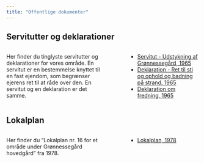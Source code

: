 ```yaml
---
title: "Offentlige dokumenter"
---
```



## Servitutter og deklarationer

::: columns
::: {.column width="55%"}
Her finder du tinglyste servitutter og deklarationer for vores område. En servitut er en bestemmelse knyttet til en fast ejendom, som begrænser ejerens ret til at råde over den. En servitut og en deklaration er det samme.
:::

::: {.column width="5%"}
:::

::: {.column width="40%"}
-   [Servitut - Udstykning af Grønnessegård, 1965](dok_offentlig/Servitutter - Udstykning af Groennessegaard.pdf)
-   [Deklaration - Ret til sti og ophold og badning på strand, 1965](dok_offentlig/Deklaration-Ret til ophold og badning paa stranden.pdf)
-   [Deklaration om fredning, 1965](dok_offentlig/%20Deklaration%20om%20fredning.pdf)
:::
:::

## Lokalplan

::: columns
::: {.column width="55%"}
Her finder du "Lokalplan nr. 16 for et område under Grønnessegård hovedgård" fra 1978.
:::

::: {.column width="5%"}
:::

::: {.column width="40%"}
-   [Lokalplan, 1978](dok_offentlig/Lokalplan%2016.pdf)
:::
:::

